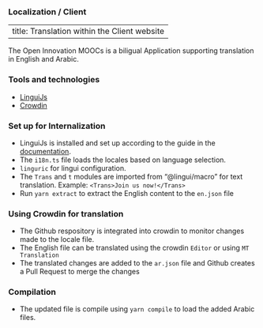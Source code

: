 ### Localization / Client

---
title: Translation within the Client website
---

The Open Innovation MOOCs is a biligual Application supporting translation in English and Arabic. 

### Tools and technologies
- [LinguiJs](https://lingui.dev/)
- [Crowdin](https://crowdin.com/)


### Set up for Internalization
- LinguiJs is installed and set up according to the guide in the [documentation](https://lingui.dev/tutorials/setup-vite).
- The `i18n.ts` file loads the locales based on language selection.
- `linguric` for lingui configuration.
- The `Trans` and `t` modules are imported from "@lingui/macro" for text translation. Example: `<Trans>Join us now!</Trans>`
- Run `yarn extract` to extract the English content to the `en.json` file

### Using Crowdin for translation
- The Github respository is integrated into crowdin to monitor changes made to the locale file.
- The English file can be translated using the crowdin `Editor` or using `MT Translation`
- The translated changes are added to the `ar.json` file and  Github creates a Pull Request to merge the changes

### Compilation
- The updated file is compile using `yarn compile` to load the added Arabic files.


